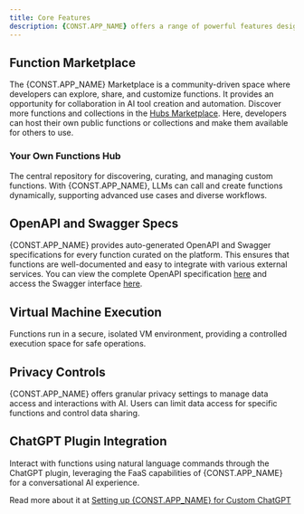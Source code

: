 ```yaml
---
title: Core Features
description: {CONST.APP_NAME} offers a range of powerful features designed to maximize efficiency and flexibility for AI-driven automation.
---
```


## Function Marketplace

The {CONST.APP_NAME} Marketplace is a community-driven space where developers can explore, share, and customize functions. It provides an opportunity for collaboration in AI tool creation and automation. Discover more functions and collections in the [Hubs Marketplace]({CONST.HUBS_MARKETPLACE_URL}). Here, developers can host their own public functions or collections and make them available for others to use.

### Your Own Functions Hub

The central repository for discovering, curating, and managing custom functions. With {CONST.APP_NAME}, LLMs can call and create functions dynamically, supporting advanced use cases and diverse workflows.

## OpenAPI and Swagger Specs

{CONST.APP_NAME} provides auto-generated OpenAPI and Swagger specifications for every function curated on the platform. This ensures that functions are well-documented and easy to integrate with various external services. You can view the complete OpenAPI specification [here]({CONST.HUBS_OPENAPI_URL}) and access the Swagger interface [here]({CONST.HUBS_SWAGGER_URL}).

## Virtual Machine Execution

Functions run in a secure, isolated VM environment, providing a controlled execution space for safe operations.

## Privacy Controls

{CONST.APP_NAME} offers granular privacy settings to manage data access and interactions with AI. Users can limit data access for specific functions and control data sharing.

## ChatGPT Plugin Integration

Interact with functions using natural language commands through the ChatGPT plugin, leveraging the FaaS capabilities of {CONST.APP_NAME} for a conversational AI experience.

Read more about it at [Setting up {CONST.APP_NAME} for Custom ChatGPT](/docs/getting-started/quick-start-guide/chatgpt-setup)


